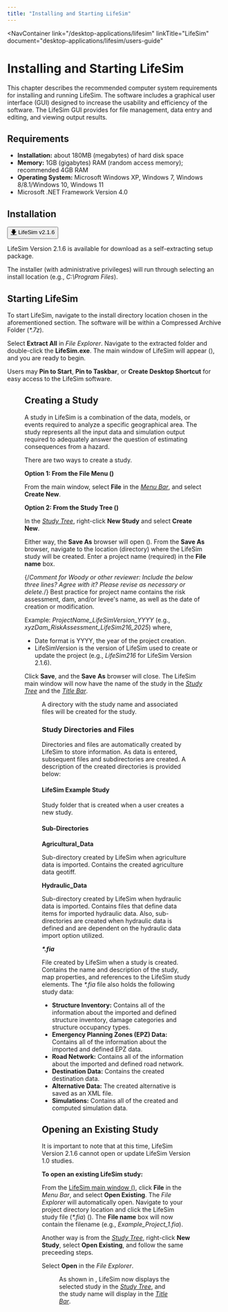 ```yaml
---
title: "Installing and Starting LifeSim"
---
```



<NavContainer 
  link="/desktop-applications/lifesim"
  linkTitle="LifeSim"
  document="desktop-applications/lifesim/users-guide"
></NavContainer>

# Installing and Starting LifeSim

This chapter describes the recommended computer system requirements for installing and running LifeSim. The software includes a graphical user
interface (GUI) designed to increase the usability and efficiency of the software. The LifeSim GUI provides for file management, data entry and
editing, and viewing output results.

## Requirements

- **Installation:** about 180MB (megabytes) of hard disk space
- **Memory:** 1GB (gigabytes) RAM (random access memory); recommended 4GB RAM
- **Operating System:** Microsoft Windows XP, Windows 7, Windows 8/8.1/Windows 10, Windows 11
- Microsoft .NET Framework Version 4.0

## Installation

<Button href="https://github.com/USACE-RMC/LifeSim/releases/download/v2.1.6/LifeSim_2.1.6.7z"><u>🡇</u> LifeSim v2.1.6</Button>

LifeSim Version 2.1.6 is available for download as a self-extracting setup package.

The installer (with administrative privileges) will run through selecting an install location (e.g., *C:\Program Files*).

## Starting LifeSim

To start LifeSim, navigate to the install directory location chosen in the aforementioned section. The software will be within a Compressed Archive Folder (<em>*.7z</em>). 

Select **Extract All** in *File Explorer*. Navigate to the extracted folder and double-click the <FigureInline src="img/LifeSim.png"/> **LifeSim.exe**. 
The main window of LifeSim will appear (<FigReference figKey="figure-1"/>), and you are ready to begin.

Users may **Pin to Start**, **Pin to Taskbar**, or **Create Desktop Shortcut** for easy access to the LifeSim software.

<Figure
  figKey="figure-1"
  src="figures/desktop-applications/lifesim/users-guide/v1.0/figures/figure1.png"
  alt="LifeSim Main Window"
  caption="LifeSim Main Window"
/>

## Creating a Study

A study in LifeSim is a combination of the data, models, or events required to analyze a specific geographical area. The study represents all the
input data and simulation output required to adequately answer the question of estimating consequences from a hazard. 

There are two ways to create a study.

**Option 1: From the File Menu (<FigReference figKey="figure-2"/>)**

From the main window, select **File** in the [*Menu Bar*](#figure-1), and select **Create New**. 

**Option 2: From the Study Tree (<FigReference figKey="newfigure-1"/>)**

In the [*Study Tree*](#figure-1), right-click **New Study** and select **Create New**.

<div className="grid grid-cols-1 sm:grid-cols-2 gap-4 items-end">
  <Figure
    figKey="figure-2"
    src="figures/desktop-applications/lifesim/users-guide/v1.0/figures/figure2.png"
    alt="File Menu > Create New"
    caption="File Menu > Create New"
  />
  <Figure
    figKey="newfigure-1"
    src="figures/desktop-applications/lifesim/users-guide/v1.0/figures/newfigure-1.png"
    alt="Study Tree > Create New"
    caption="Study Tree > Create New"
  />
</div>

Either way, the **Save As** browser will open (<FigReference figKey="figure-3"/>). From the **Save As** browser, navigate to the location (directory) where the 
LifeSim study will be created. Enter a project name (required) in the **File name** box.

{/*Comment for Woody or other reviewer: Include the below three lines? Agree with it? Please revise as necessary or delete.*/}
Best practice for project name contains the risk assessment, dam, and/or levee's name, as well as the date of creation or modification.

Example: *ProjectName_LifeSimVersion_YYYY* (e.g., *xyzDam_RiskAssessment_LifeSim216_2025*) where,

- Date format is YYYY, the year of the project creation.
- LifeSimVersion is the version of LifeSim used to create or update the project (e.g., *LifeSim216* for LifeSim Version 2.1.6).

Click **Save**, and the **Save** **As** browser will close. The LifeSim main window will now have the name of the study in the 
[*Study Tree*](#figure-1) and the [*Title Bar*](#figure-1).

<Figure
  figKey="figure-3"
  src="figures/desktop-applications/lifesim/users-guide/v1.0/figures/figure3.png"
  alt="Save As Browser"
  caption="Save As Browser"
/>

A directory with the study name and associated files will be created for the study.

### Study Directories and Files

Directories and files are automatically created by LifeSim to store information. As data is entered, subsequent files and subdirectories are created.
A description of the created directories is provided below:

#### <FigureInline src="figures/desktop-applications/lifesim/users-guide/v1.0/inline-images/inline-folder.png"/> LifeSim Example Study

Study folder that is created when a user creates a new study.

#### Sub-Directories

**<FigureInline src="figures/desktop-applications/lifesim/users-guide/v1.0/inline-images/inline-folder.png"/> Agricultural_Data**

Sub-directory created by LifeSim when agriculture data is imported. Contains the created agriculture data geotiff.

**<FigureInline src="figures/desktop-applications/lifesim/users-guide/v1.0/inline-images/inline-folder.png"/> Hydraulic_Data**

Sub-directory created by LifeSim when hydraulic data is imported. Contains files that define data items for imported hydraulic data. Also,
sub-directories are created when hydraulic data is defined and are dependent on the hydraulic data import option utilized.

**<FigureInline src="figures/desktop-applications/lifesim/users-guide/v1.0/inline-images/inline-fia.png" /> <em>*.fia</em>**

File created by LifeSim when a study is created. Contains the name and description of the study, map properties, and
references to the LifeSim study elements. The <em>*.fia</em> file also holds the following study data:

- **Structure Inventory:** Contains all of the information about the imported and defined structure inventory, damage categories and structure occupancy types.
- **Emergency Planning Zones (EPZ) Data:** Contains all of the information about the imported and defined EPZ data.
- **Road Network:** Contains all of the information about the imported and defined road network.
- **Destination Data:** Contains the created destination data.
- **Alternative Data:** The created alternative is saved as an XML file.
- **Simulations:** Contains all of the created and computed simulation data.

## Opening an Existing Study

It is important to note that at this time, LifeSim Version 2.1.6 cannot open or update LifeSim Version 1.0 studies. 

**To open an existing LifeSim study:**

From the [LifeSim main window (<FigReference figKey="figure-1"/>)](#figure-1), click **File** in the *Menu Bar*,
and select **Open Existing**. The *File Explorer* will automatically open. Navigate to your project directory location and 
click the LifeSim study file (<em>*.fia</em>) (<FigReference figKey="figure-4"/>). The **File name** box will now contain 
the filename (e.g., *Example_Project_1.fia*).

Another way is from the [*Study Tree*](#figure-1), right-click **New Study**, select **Open Existing**, and follow the same preceeding steps.

Select **Open** in the *File Explorer*.

<Figure
  figKey="open-existing-gif"
  src="figures/desktop-applications/lifesim/users-guide/v1.0/figures/open-existing.gif"
  alt="Open Browser"
  caption="Open Browser"
/>

As shown in <FigReference figKey="newfigure-2"/>, LifeSim now displays the selected study in the [*Study Tree*](#figure-1), and the study name will display 
in the [*Title Bar*](#figure-1).

<Figure
    figKey="newfigure-2"
    src="figures/desktop-applications/lifesim/users-guide/v1.0/figures/newfigure-2.png"
    alt="Study name displayed in Study Tree and Title Bar"
    caption="Study name displayed in Study Tree and Title Bar"
  />

<CitationFootnote />